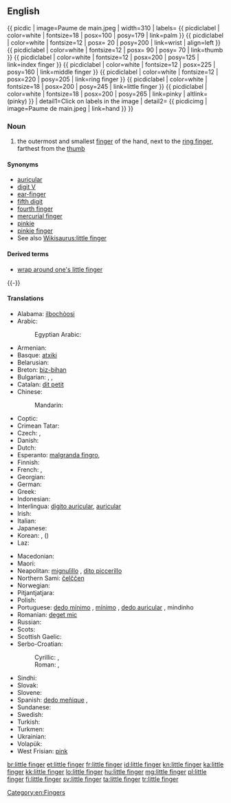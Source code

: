 ==English==
{{ picdic
| image=Paume de main.jpeg
| width=310
| labels=
{{ picdiclabel | color=white | fontsize=18 | posx=100 | posy=179 | link=palm }}
{{ picdiclabel | color=white | fontsize=12 | posx= 20 | posy=200 | link=wrist | align=left }}
{{ picdiclabel | color=white | fontsize=12 | posx= 90 | posy= 70 | link=thumb }}
{{ picdiclabel | color=white | fontsize=12 | posx=200 | posy=125 | link=index finger }}
{{ picdiclabel | color=white | fontsize=12 | posx=225 | posy=160 | link=middle finger }}
{{ picdiclabel | color=white | fontsize=12 | posx=220 | posy=205 | link=ring finger }}
{{ picdiclabel | color=white | fontsize=18 | posx=200 | posy=245 | link=little finger }}
{{ picdiclabel | color=white | fontsize=18 | posx=200 | posy=265 | link=pinky | altlink=(pinky) }}
| detail1=Click on labels in the image
| detail2=
{{ picdicimg | image=Paume de main.jpeg | link=hand }}
}}

===Noun===
{{en-noun|head=[[little]] [[finger]]}}

# the outermost and smallest [[finger]] of the hand, next to the [[ring finger]], farthest from the [[thumb]]

====Synonyms====
* [[auricular]]
* [[digit V]]
* [[ear-finger]]
* [[fifth digit]]
* [[fourth finger]]
* [[mercurial finger]]
* [[pinkie]]
* [[pinkie finger]]
* See also [[Wikisaurus:little finger]]

====Derived terms====
* [[wrap around one's little finger]]

{{-}}

====Translations====
{{trans-top|outermost and smallest finger of the hand}}
* Alabama: [[ilbochòosi]]
* Arabic: {{t|ar|خنصر|m|tr=xinṣir|sc=Arab}}
*: Egyptian Arabic: {{tø|arz|خنصر|m|tr=xenṣar|sc=Arab}}
* Armenian: {{t-|hy|ճկույթ|tr=č̣kuyt'|sc=Armn}}
* Basque: [[atxiki]]
* Belarusian: {{t-|be|мязінец|m|tr=mjazínjec|sc=Cyrl}}
* Breton: [[biz-bihan]] {{m}}
* Bulgarian: {{t+|bg|кутре|n|tr=kútre|sc=Cyrl}}, {{t-|bg|малък пръст|m|tr=málǎk prǎst|sc=Cyrl}}, {{t-|bg|малешка|f|tr=maléška|sc=Cyrl}}
* Catalan: [[dit petit]] {{m}}
* Chinese:
*: Mandarin: {{t+|cmn|小指|tr=xiǎozhǐ|sc=Hani}}
* Coptic: {{tø|cop|ⲥⲁⲗⲟⲩⲡⲓⲛ|m|tr=ṣalubin, ṣalupin}}
* Crimean Tatar: {{tø|crh|kiçik parmaq}}
* Czech: {{t+|cs|malík|m}}, {{t+|cs|malíček|m}}
* Danish: {{t-|da|lillefinger}}
* Dutch: {{t+|nl|pink|m}}
* Esperanto: [[malgranda fingro]], {{t-|eo|etfingro}}
* Finnish: {{t+|fi|pikkusormi}}
* French: {{t+|fr|petit doigt|m}}, {{t+|fr|auriculaire|m}}
* Georgian: {{t-|ka|ნეკი|tr=neki|sc=Geor}}
* German: {{t+|de|kleiner Finger|m}}
* Greek: {{t+|el|μικρός|m|tr=mikrós}}
* Indonesian: {{t+|id|jari kelingking}}
* Interlingua: [[digito auricular]], [[auricular]]
* Irish: {{t-|ga|méar bheag|f}}
* Italian: {{t+|it|mignolo|m}}
* Japanese: {{t+|ja|小指|tr=こゆび, koyubi|sc=Jpan}}
* Korean: {{t+|ko|새끼손가락|tr=saekki-songarak|sc=Kore}}, {{t+|ko|소지|tr=soji|sc=Kore}} ({{t+|ko|小指|sc=Kore}})
* Laz: {{tø|lzz|წულუ კითი|tr=culu kiti|sc=Geor}}
{{trans-mid}}
* Macedonian: {{t-|mk|мал прст|m|tr=mal p'rst}}
* Maori: {{t|mi|kōiti}}
* Neapolitan: [[mignulìllo]] {{m}}, [[dito piccerillo]] {{m}}
* Northern Sami: [[čelččen]]
* Norwegian: {{t-|no|lillefinger|m}}
* Pitjantjatjara: {{unicode|[[maṟa ngaḻi]]}}
* Polish: {{t-|pl|palec mały|m}}
* Portuguese: [[dedo mínimo]] {{m}}, [[mínimo]] {{m}}, [[dedo auricular]] {{m}}, mindinho {{m}} {{qualifier|Brazil}}
* Romanian: [[deget mic]] {{n}}
* Russian: {{t+|ru|мизинец|m|tr=mizínec}}
* Scots: {{tø|sco|pinkie}}
* Scottish Gaelic: {{t-|gd|lùdag|f}}
* Serbo-Croatian:
*: Cyrillic: {{t-|sh|мали прст|m}}, {{t-|sh|малић|m}}
*: Roman: {{t-|sh|mali prst|m}}, {{t-|sh|malić|m}}
* Sindhi: {{sd-Arab|[[چِيچَ]]}} {{f}}
* Slovak: {{t-|sk|malíček|m}}
* Slovene: {{t+|sl|mezinec|m}}
* Spanish: [[dedo meñique]] {{m}},  {{t+|es|meñique|m}}
* Sundanese: {{t-|su|cingir}}
* Swedish: {{t+|sv|lillfinger}}
* Turkish: {{t+|tr|serçe parmağı}}
* Turkmen: {{t-|tk|külembike}}
* Ukrainian: {{t-|uk|мізинець|m|tr=mizýnecʹ|sc=Cyrl}}
* Volapük: {{t+|vo|rikül}}
* West Frisian: [[pink]]
{{trans-bottom}}

[[Category:en:Fingers]]

[[br:little finger]]
[[et:little finger]]
[[fr:little finger]]
[[id:little finger]]
[[kn:little finger]]
[[ka:little finger]]
[[kk:little finger]]
[[lo:little finger]]
[[hu:little finger]]
[[mg:little finger]]
[[pl:little finger]]
[[fi:little finger]]
[[sv:little finger]]
[[ta:little finger]]
[[tr:little finger]]